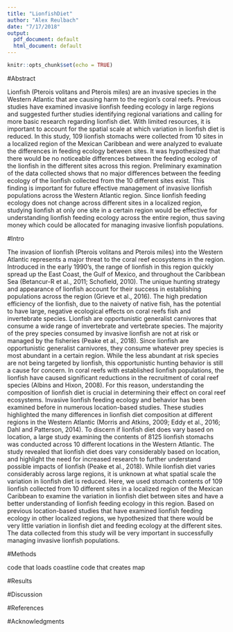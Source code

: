 ```yaml
---
title: "LionfishDiet"
author: "Alex Reulbach"
date: "7/17/2018"
output:
  pdf_document: default
  html_document: default
---
```


```r
knitr::opts_chunk$set(echo = TRUE)
```

#Abstract

Lionfish (Pterois volitans and Pterois miles) are an invasive species in the Western Atlantic that are causing  harm to the region’s coral reefs. Previous studies have examined invasive lionfish feeding ecology in large regions and suggested further studies identifying regional variations and calling for more basic research regarding lionfish diet. With limited resources, it is important to account for the spatial scale at which variation in lionfish diet is reduced. In this study, 109 lionfish stomachs were collected from 10 sites in a localized region of the Mexican Caribbean and were analyzed to evaluate the differences in feeding ecology between sites. It was hypothesized that there would be no noticeable differences between the feeding ecology of the lionfish in the different sites across this region. Preliminary examination of the data collected shows that no major differences between the feeding ecology of the lionfish collected from the 10 different sites exist. This finding is important for future effective management of invasive lionfish populations across the Western Atlantic region. Since lionfish feeding ecology does not change across different sites in a localized region, studying lionfish at only one site in a certain region would be effective for understanding lionfish feeding ecology across the entire region, thus saving money which could be allocated for managing invasive lionfish populations.

#Intro

  The invasion of lionfish (Pterois volitans and Pterois miles) into the Western Atlantic represents a major threat to the coral reef ecosystems in the region. Introduced in the early 1990’s, the range of lionfish in this region quickly spread up the East Coast, the Gulf of Mexico, and throughout the Caribbean Sea (Betancur-R et al., 2011; Schofield, 2010). The unique hunting strategy and appearance of lionfish account for their success in establishing populations across the region (Grieve et al., 2016). The high predation efficiency of the lionfish, due to the naivety of native fish, has the potential to have large, negative ecological effects on coral reefs fish and invertebrate species.
  Lionfish are opportunistic generalist carnivores that consume a wide range of invertebrate and vertebrate species. The majority of the prey species consumed by invasive lionfish are not at risk or managed by the fisheries (Peake et al., 2018). Since lionfish are opportunistic generalist carnivores, they consume whatever prey species is most abundant in a certain region. While the less abundant at risk species are not being targeted by lionfish, this opportunistic hunting behavior is still a cause for concern. In coral reefs with established lionfish populations, the lionfish have caused significant reductions in the recruitment of coral reef species (Albins and Hixon, 2008). For this reason, understanding the composition of lionfish diet is crucial in determining their effect on coral reef ecosystems.
  Invasive lionfish feeding ecology and behavior has been examined before in numerous location-based studies. These studies highlighted the many differences in lionfish diet composition at different regions in the Western Atlantic (Morris and Atkins, 2009; Eddy et al., 2016; Dahl and Patterson, 2014). To discern if lionfish diet does vary based on location, a large study examining the contents of 8125 lionfish stomachs was conducted across 10 different locations in the Western Atlantic. The study revealed that lionfish diet does vary considerably based on location, and highlight the need for increased research to further understand possible impacts of lionfish (Peake et al., 2018). 
  While lionfish diet varies considerably across large regions, it is unknown at what spatial scale the variation in lionfish diet is reduced. Here, we used stomach contents of 109 lionfish collected from 10 different sites in a localized region of the Mexican Caribbean to examine the variation in lionfish diet between sites and have a better understanding of lionfish feeding ecology in this region. Based on previous location-based studies that have examined lionfish feeding ecology in other localized regions, we hypothesized that there would be very little variation in lionfish diet and feeding ecology at the different sites. The data collected from this study will be very important in successfully managing invasive lionfish populations.

#Methods

code that loads coastline
code that creates
map

#Results

#Discussion

#References

#Acknowledgments





















